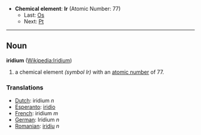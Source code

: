 *'''Chemical element''': '''Ir''' (Atomic Number: 77)
**Last: [[Osmium|Os]]
**Next: [[Platinum|Pt]]
----
== Noun ==
'''iridium''' ([[en:Iridium|Wikipedia:Iridium]])

# a chemical element ''(symbol Ir)'' with an [[atomic number]] of 77.

===Translations===
*[[Dutch]]: iridium ''n''
*[[Esperanto]]: [[iridio]]
*[[French]]: iridium ''m''
*[[German]]: Iridium ''n''
*[[Romanian]]: [[iridiu]] ''n''